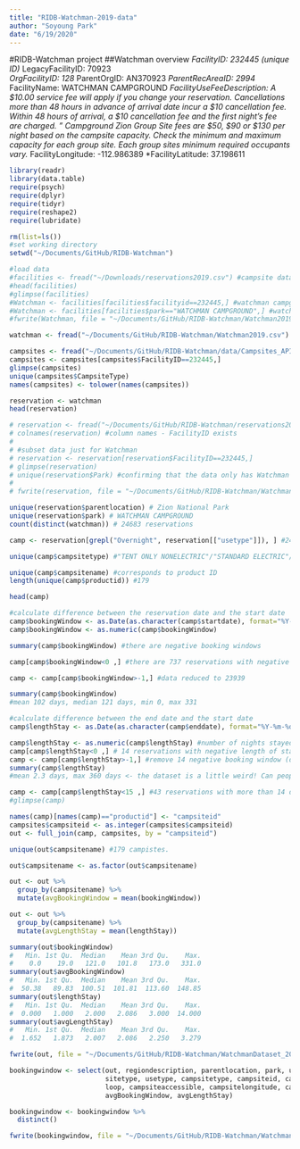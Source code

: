 ```yaml
---
title: "RIDB-Watchman-2019-data"
author: "Soyoung Park"
date: "6/19/2020"
---
```


#RIDB-Watchman project
##Watchman overview
*FacilityID: 232445 (unique ID)
*LegacyFacilityID: 70923	
*OrgFacilityID: 128
*ParentOrgID: AN370923
*ParentRecAreaID: 2994
*FacilityName: WATCHMAN CAMPGROUND
*FacilityUseFeeDescription: A \$10.00 service fee will apply if you change your reservation.  Cancellations more than 48 hours in advance of arrival date incur a \$10 cancellation fee. Within 48 hours of arrival, a \$10 cancellation fee and the first night's fee are charged.  "	Campground	Zion Group Site fees are \$50, \$90 or \$130 per night based on the campsite capacity. Check the minimum and maximum capacity for each group site. Each group sites minimum required occupants vary.
*FacilityLongitude: -112.986389	
*FacilityLatitude: 37.198611	

```r
library(readr)
library(data.table)
require(psych)
require(dplyr)
require(tidyr)
require(reshape2)
require(lubridate)
```

```r
rm(list=ls())
#set working directory
setwd("~/Documents/GitHub/RIDB-Watchman")

#load data
#facilities <- fread("~/Downloads/reservations2019.csv") #campsite data from Will. Size 1.2GB
#head(facilities)
#glimpse(facilities)
#Watchman <- facilities[facilities$facilityid==232445,] #watchman campground info
#Watchman <- facilities[facilities$park=="WATCHMAN CAMPGROUND",] #watchman campground info
#fwrite(Watchman, file = "~/Documents/GitHub/RIDB-Watchman/Watchman2019.csv")

watchman <- fread("~/Documents/GitHub/RIDB-Watchman/Watchman2019.csv")

campsites <- fread("~/Documents/GitHub/RIDB-Watchman/data/Campsites_API_v1.csv") #campsite characteristics
campsites <- campsites[campsites$FacilityID==232445,]
glimpse(campsites)
unique(campsites$CampsiteType)
names(campsites) <- tolower(names(campsites))

reservation <- watchman
head(reservation)
```

```r
# reservation <- fread("~/Documents/GitHub/RIDB-Watchman/reservations2018.csv") #2018 RIDB dataset
# colnames(reservation) #column names - FacilityID exists
# 
# #subset data just for Watchman
# reservation <- reservation[reservation$FacilityID==232445,]
# glimpse(reservation)
# unique(reservation$Park) #confirming that the data only has Watchman as the campground
# 
# fwrite(reservation, file = "~/Documents/GitHub/RIDB-Watchman/Watchman.csv")
```

```r
unique(reservation$parentlocation) # Zion National Park
unique(reservation$park) # WATCHMAN CAMPGROUND
count(distinct(watchman)) # 24683 reservations

camp <- reservation[grepl("Overnight", reservation[["usetype"]]), ] #24676 observations. 

unique(camp$campsitetype) #"TENT ONLY NONELECTRIC"/"STANDARD ELECTRIC"/"WALK TO"/"GROUP TENT ONLY AREA NONELECTRIC"/"MANAGEMENT"    

unique(camp$campsitename) #corresponds to product ID
length(unique(camp$productid)) #179
```

```r
head(camp)

#calculate difference between the reservation date and the start date
camp$bookingWindow <- as.Date(as.character(camp$startdate), format="%Y-%m-%d") - as.Date(as.character(camp$orderdate), format="%Y-%m-%d")
camp$bookingWindow <- as.numeric(camp$bookingWindow)

summary(camp$bookingWindow) #there are negative booking windows

camp[camp$bookingWindow<0 ,] #there are 737 reservations with negative date differences between the reservation and the start date. This could be system error as most of them have order date of 2019-10-01 00:00:00 and start date in 2018. Only a few had the order date same as the end date.

camp <- camp[camp$bookingWindow>-1,] #data reduced to 23939

summary(camp$bookingWindow)
#mean 102 days, median 121 days, min 0, max 331
```

```r
#calculate difference between the end date and the start date
camp$lengthStay <- as.Date(as.character(camp$enddate), format="%Y-%m-%d") - as.Date(as.character(camp$startdate), format="%Y-%m-%d")

camp$lengthStay <- as.numeric(camp$lengthStay) #number of nights stayed
camp[camp$lengthStay<0 ,] # 14 reservations with negative length of stay.
camp <- camp[camp$lengthStay>-1,] #remove 14 negative booking window (data reduced to 23925)
summary(camp$lengthStay) 
#mean 2.3 days, max 360 days <- the dataset is a little weird! Can people stay longer than 360 days??

camp <- camp[camp$lengthStay<15 ,] #43 reservations with more than 14 days.
#glimpse(camp)
```

```r
names(camp)[names(camp)=="productid"] <- "campsiteid"
campsites$campsiteid <- as.integer(campsites$campsiteid)
out <- full_join(camp, campsites, by = "campsiteid")

unique(out$campsitename) #179 campistes.

out$campsitename <- as.factor(out$campsitename)

out <- out %>%
  group_by(campsitename) %>%
  mutate(avgBookingWindow = mean(bookingWindow)) 

out <- out %>%
  group_by(campsitename) %>%
  mutate(avgLengthStay = mean(lengthStay)) 

summary(out$bookingWindow)
#   Min. 1st Qu.  Median    Mean 3rd Qu.    Max. 
#    0.0    19.0   121.0   101.8   173.0   331.0 
summary(out$avgBookingWindow)
#   Min. 1st Qu.  Median    Mean 3rd Qu.    Max. 
#  50.38   89.83  100.51  101.81  113.60  148.85 
summary(out$lengthStay)
#   Min. 1st Qu.  Median    Mean 3rd Qu.    Max. 
#  0.000   1.000   2.000   2.086   3.000  14.000 
summary(out$avgLengthStay)
#   Min. 1st Qu.  Median    Mean 3rd Qu.    Max. 
#  1.652   1.873   2.007   2.086   2.250   3.279

fwrite(out, file = "~/Documents/GitHub/RIDB-Watchman/WatchmanDataset_2020.csv")

bookingwindow <- select(out, regiondescription, parentlocation, park, usetype, 
                        sitetype, usetype, campsitetype, campsiteid, campsitename, campsitename,
                        loop, campsiteaccessible, campsitelongitude, campsitelatitude,
                        avgBookingWindow, avgLengthStay)

bookingwindow <- bookingwindow %>%
  distinct()

fwrite(bookingwindow, file = "~/Documents/GitHub/RIDB-Watchman/WatchmanDataset_Campsite_level_2020.csv")
```


